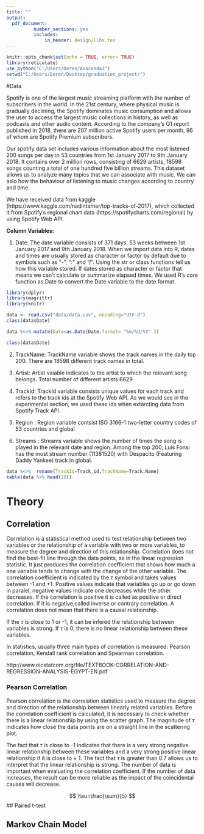 ```yaml
---
title: ""
output: 
  pdf_document:
          number_sections: yes
          includes:
              in_header: design/libs.tex
---
```


```r
knitr::opts_chunk$set(echo = TRUE, error= TRUE)
library(reticulate)
use_python("C:/Users/Deren/Anaconda3")
setwd("C:/Users/Deren/Desktop/graduation_project/")
```

#Data

Spotify is one of the largest music streaming platform with the number of subscribers in the world. In the 21st century, where physical music is gradually declining, the Spotify dominates music consumption and allows the user to access the largest music collections in history, as well as podcasts and other audio content. According to the company's Q1 report published in 2018, there are 207 million active Spotify users per month, 96 of whom are Spotify Premium subscribers.

Our spotify data set includes various information about the most listened 200 songs per day in 53 countries from 1st January 2017 to 9th January 2018. It contains over 2 million rows, consisting of 6629 artists, 18598 songs counting a total of one hundred five billion streams. This dataset allows us to analyze many topics that we can associate with music. We can aslo how the behaviour of listening to music changes according to country and time. 

We have received data from kaggle (https://www.kaggle.com/nadintamer/top-tracks-of-2017), which collected it from Spotify's regional chart data (https://spotifycharts.com/regional) by using Spotify Web API.

**Column Variables:**

1) Date: The date variable consists of 371 days, 53 weeks between 1st January 2017 and 9th January 2018. When we import data into R, dates and times are usually stored as character or factor by default due to symbols such as “-”, “:” and “/”. Using the str or class functions tell us how this variable stored. If dates stored as character or factor that means we can’t calculate or summarize elapsed times. We used R's core function as.Date to convert the Date variable to the date format.

```r
library(dplyr)
library(magrittr)
library(knitr)

data <- read.csv("data/data.csv", encoding="UTF-8")
class(data$Date)

data %<>% mutate(Date=as.Date(Date,format= "%m/%d/%Y" ))

class(data$Date) 

```


2) TrackName: TrackName variable shows the track names in the daily top 200. There are 18598 different track names in total.


3) Artist: Artist vaiable indicates to the artist to which the relevant song belongs. Total number of different artists 6629.

4) TrackId: TrackId variable consists unique values for each track and refers to the track ids at the Spotify Web API. As we would see in the experimental section, we used these ids when extarcting data from Spotify Track API.

5) Region : Region variable contsist ISO 3166-1 two-letter country codes of 53 countries and global

6) Streams : Streams variable shows the number of times the song is played in the relevant date and region. Among the top 200, Luis Fonsi has the most stream number (11381520) with Despacito (Featuring Daddy Yankee) track in global. 


```r
data %<>%  rename(TrackId=Track_id,TrackName=Track.Name)
kable(data %>% head(20))

```

# Theory

## Correlation

Correlation is a statistical method used to test relationship between two variables or the relationship of a variable with two or more variables, to measure the degree and direction of this relationship. Correlation does not find the best-fit  line through the data points, as in the linear regression statistic. It just produces the correlation coefficient that shows how much a one variable tends to change with the change of the other variable. The correlation coefficient is indicated by the $\tau$ symbol and takes values between -1 and +1.  Positive values indicate that variables go up or go down in paralel, negative values indicate one decreases while the other decreases. If the  correlation is positive it is called as positive or direct correlation. If it is negative,called inverse or contrary correlation. A correlation does not mean that there is a causal relationship.

If the $\tau$ is close to 1 or -1, it can be infered the relationship between variables is strong. If $\tau$ is 0, there is no linear relationship between these variables.

In statistics, usually three main types of correlation is measured: Pearson correlation, Kendall rank correlation and Spearman correlation.

http://www.oicstatcom.org/file/TEXTBOOK-CORRELATION-AND-REGRESSION-ANALYSIS-EGYPT-EN.pdf

### Pearson Correlation

Pearson correlation is the correlation statistics used to measure the degree and direction of the relationship between linearly related variables. Before the correlation coefficient is calculated, it is necessary to check whether there is a linear relationship by using the scatter graph. The magnitude of $\tau$ indicates how close the data points are on a straight line in the scattering plot.

The fact that $\tau$ is close to -1 indicates that there is a very strong negative linear relationship between these variables and a very strong positive linear relationship if it is close to + 1. The fact that $\tau$ is greater than 0.7 allows us to interpret that the linear relationship is strong. The number of data is important when evaluating the correlation coefficient. If the number of data increases, the result can be more reliable as the impact of the coincidental causes will decrease.


$$
\tau=\frac{\sum}{5}
$$
## Paired t-test



## Markov Chain Model